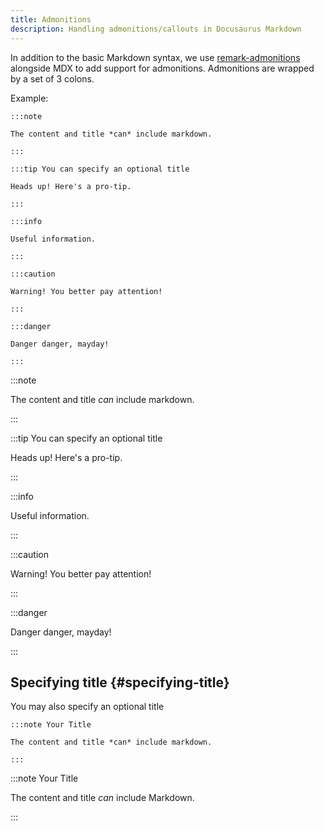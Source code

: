 ```yaml
---
title: Admonitions
description: Handling admonitions/callouts in Docusaurus Markdown
---
```


In addition to the basic Markdown syntax, we use [remark-admonitions](https://github.com/elviswolcott/remark-admonitions) alongside MDX to add support for admonitions. Admonitions are wrapped by a set of 3 colons.

Example:

    :::note

    The content and title *can* include markdown.

    :::

    :::tip You can specify an optional title

    Heads up! Here's a pro-tip.

    :::

    :::info

    Useful information.

    :::

    :::caution

    Warning! You better pay attention!

    :::

    :::danger

    Danger danger, mayday!

    :::

:::note

The content and title _can_ include markdown.

:::

:::tip You can specify an optional title

Heads up! Here's a pro-tip.

:::

:::info

Useful information.

:::

:::caution

Warning! You better pay attention!

:::

:::danger

Danger danger, mayday!

:::

## Specifying title {#specifying-title}

You may also specify an optional title

    :::note Your Title

    The content and title *can* include markdown.

    :::

:::note Your Title

The content and title _can_ include Markdown.

:::
